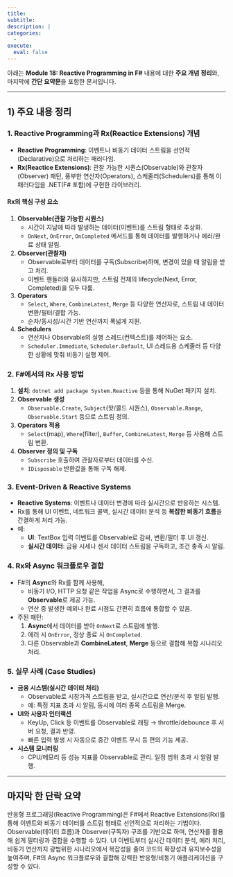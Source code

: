 ```yaml
---
title: 
subtitle: 
description: |
categories:
  - 
execute:
  eval: false
---
```


아래는 **Module 18: Reactive Programming in F#** 내용에 대한 **주요 개념 정리**와, 마지막에 **간단 요약문**을 포함한 문서입니다.

---

## 1) 주요 내용 정리

### 1. Reactive Programming과 Rx(Reactice Extensions) 개념
- **Reactive Programming**: 이벤트나 비동기 데이터 스트림을 선언적(Declarative)으로 처리하는 패러다임.
- **Rx(Reactice Extensions)**: 관찰 가능한 시퀀스(Observable)와 관찰자(Observer) 패턴, 풍부한 연산자(Operators), 스케줄러(Schedulers)를 통해 이 패러다임을 .NET(F# 포함)에 구현한 라이브러리.

#### Rx의 핵심 구성 요소
1. **Observable(관찰 가능한 시퀀스)**  
   - 시간이 지남에 따라 발생하는 데이터(이벤트)를 스트림 형태로 추상화.  
   - `OnNext`, `OnError`, `OnCompleted` 메서드를 통해 데이터를 발행하거나 에러/완료 상태 알림.
2. **Observer(관찰자)**  
   - Observable로부터 데이터를 구독(Subscribe)하며, 변경이 있을 때 알림을 받고 처리.  
   - 이벤트 핸들러와 유사하지만, 스트림 전체의 lifecycle(Next, Error, Completed)을 모두 다룸.
3. **Operators**  
   - `Select`, `Where`, `CombineLatest`, `Merge` 등 다양한 연산자로, 스트림 내 데이터 변환/필터/결합 가능.  
   - 순차/동시성/시간 기반 연산까지 폭넓게 지원.
4. **Schedulers**  
   - 연산자나 Observable의 실행 스레드(컨텍스트)를 제어하는 요소.  
   - `Scheduler.Immediate`, `Scheduler.Default`, UI 스레드용 스케줄러 등 다양한 상황에 맞춰 비동기 실행 제어.

### 2. F#에서의 Rx 사용 방법
1. **설치**: `dotnet add package System.Reactive` 등을 통해 NuGet 패키지 설치.
2. **Observable 생성**  
   - `Observable.Create`, `Subject`(핫/콜드 시퀀스), `Observable.Range`, `Observable.Start` 등으로 스트림 정의.
3. **Operators 적용**  
   - `Select`(map), `Where`(filter), `Buffer`, `CombineLatest`, `Merge` 등 사용해 스트림 변환.
4. **Observer 정의 및 구독**  
   - `Subscribe` 호출하여 관찰자로부터 데이터를 수신.  
   - `IDisposable` 반환값을 통해 구독 해제.

### 3. Event-Driven & Reactive Systems
- **Reactive Systems**: 이벤트나 데이터 변경에 따라 실시간으로 반응하는 시스템.  
- Rx를 통해 UI 이벤트, 네트워크 콜백, 실시간 데이터 분석 등 **복잡한 비동기 흐름**을 간결하게 처리 가능.
- 예:  
  - **UI**: TextBox 입력 이벤트를 Observable로 감싸, 변환/필터 후 UI 갱신.  
  - **실시간 데이터**: 금융 시세나 센서 데이터 스트림을 구독하고, 조건 충족 시 알림.

### 4. Rx와 Async 워크플로우 결합
- F#의 **Async**와 Rx를 함께 사용해,  
  - 비동기 I/O, HTTP 요청 같은 작업을 Async로 수행하면서, 그 결과를 **Observable**로 제공 가능.  
  - 연산 중 발생한 예외나 완료 시점도 간편히 흐름에 통합할 수 있음.
- 주된 패턴:  
  1. **Async**에서 데이터를 받아 `OnNext`로 스트림에 발행.  
  2. 에러 시 `OnError`, 정상 종료 시 `OnCompleted`.
  3. 다른 Observable과 **CombineLatest**, **Merge** 등으로 결합해 복합 시나리오 처리.

### 5. 실무 사례 (Case Studies)
- **금융 시스템(실시간 데이터 처리)**  
  - Observable로 시장가격 스트림을 받고, 실시간으로 연산/분석 후 알림 발행.  
  - 예: 특정 지표 초과 시 알림, 동시에 여러 종목 스트림을 Merge.
- **UI와 사용자 인터랙션**  
  - KeyUp, Click 등 이벤트를 Observable로 래핑 → throttle/debounce 후 서버 요청, 결과 반영.  
  - 빠른 입력 발생 시 자동으로 중간 이벤트 무시 등 편의 기능 제공.
- **시스템 모니터링**  
  - CPU/메모리 등 성능 지표를 Observable로 관리. 일정 범위 초과 시 알람 발행.

---

## 마지막 한 단락 요약

반응형 프로그래밍(Reactive Programming)은 F#에서 Reactive Extensions(Rx)를 통해 이벤트와 비동기 데이터를 스트림 형태로 선언적으로 처리하는 기법이다. Observable(데이터 흐름)과 Observer(구독자) 구조를 기반으로 하며, 연산자를 활용해 쉽게 필터링과 결합을 수행할 수 있다. UI 이벤트부터 실시간 데이터 분석, 에러 처리, 비동기 연산까지 광범위한 시나리오에서 복잡성을 줄여 코드의 확장성과 유지보수성을 높여주며, F#의 Async 워크플로우와 결합해 강력한 반응형/비동기 애플리케이션을 구성할 수 있다.